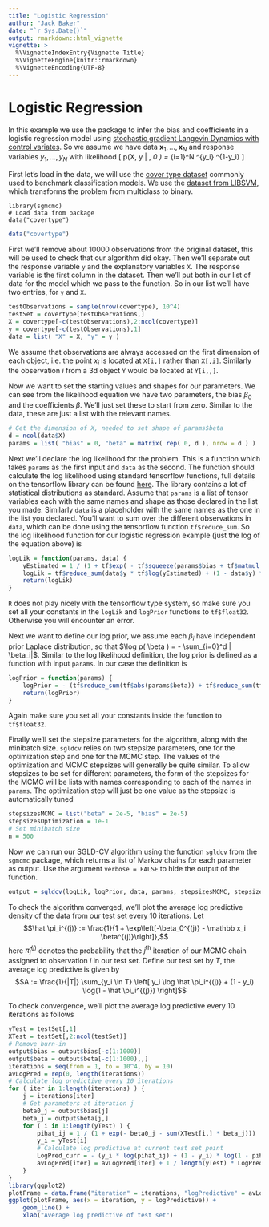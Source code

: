 ```yaml
---
title: "Logistic Regression"
author: "Jack Baker"
date: "`r Sys.Date()`"
output: rmarkdown::html_vignette
vignette: >
  %\VignetteIndexEntry{Vignette Title}
  %\VignetteEngine{knitr::rmarkdown}
  %\VignetteEncoding{UTF-8}
---
```


# Logistic Regression

In this example we use the package to infer the bias and coefficients in a logistic regression model using [stochastic gradient Langevin Dynamics with control variates](https://arxiv.org/pdf/1706.05439.pdf). So we assume we have data $\mathbf x_1, \dots, \mathbf x_N$ and response variables $y_1, \dots, y_N$ with likelihood
\[
    p(\mathbf X, \mathbf y | \beta, \beta_0 ) = \prod_{i=1}^N \left[ \frac{1}{1+e^{-\beta_0 + \mathbf x_i \beta}} \right]^{y_i} \left[ 1 - \frac{1}{1+e^{-\beta_0 + \mathbf x_i \beta}} \right]^{1-y_i}
\]

First let's load in the data, we will use the [cover type dataset](https://archive.ics.uci.edu/ml/datasets/covertype) commonly used to benchmark classification models. We use the [dataset from LIBSVM](https://www.csie.ntu.edu.tw/~cjlin/libsvmtools/datasets/binary.html), which transforms the problem from multiclass to binary.
```
library(sgmcmc)
# Load data from package
data("covertype")
```

```r
data("covertype")
```

First we'll remove about 10000 observations from the original dataset, this will be used to check that our algorithm did okay. Then we'll separate out the response variable `y` and the explanatory variables `X`. The response variable is the first column in the dataset. Then we'll put both in our list of data for the model which we pass to the function. So in our list we'll have two entries, for `y` and `X`.
```r
testObservations = sample(nrow(covertype), 10^4)
testSet = covertype[testObservations,]
X = covertype[-c(testObservations),2:ncol(covertype)]
y = covertype[-c(testObservations),1]
data = list( "X" = X, "y" = y )
```
We assume that observations are always accessed on the first dimension of each object, i.e. the point $x_i$ is located at `X[i,]` rather than `X[,i]`. Similarly the observation $i$ from a 3d object `Y` would be located at `Y[i,,]`.

Now we want to set the starting values and shapes for our parameters. We can see from the likelihood equation we have two parameters, the bias $\beta_0$ and the coefficients $\beta$. We'll just set these to start from zero. Similar to the data, these are just a list with the relevant names.
```r
# Get the dimension of X, needed to set shape of params$beta
d = ncol(data$X)
params = list( "bias" = 0, "beta" = matrix( rep( 0, d ), nrow = d ) )
```

Next we'll declare the log likelihood for the problem. This is a function which takes `params` as the first input and `data` as the second. The function should calculate the log likelihood using standard tensorflow functions, full details on the tensorflow library can be found [here](https://tensorflow.rstudio.com/). The library contains a lot of statistical distributions as standard. Assume that `params` is a list of tensor variables each with the same names and shape as those declared in the list you made. Similarly `data` is a placeholder with the same names as the one in the list you declared. You'll want to sum over the different observations in `data`, which can be done using the tensorflow function `tf$reduce_sum`. So the log likelihood function for our logistic regression example (just the log of the equation above) is
```r
logLik = function(params, data) {
    yEstimated = 1 / (1 + tf$exp( - tf$squeeze(params$bias + tf$matmul(data$X, params$beta))))
    logLik = tf$reduce_sum(data$y * tf$log(yEstimated) + (1 - data$y) * tf$log(1 - yEstimated))
    return(logLik)
}
```
 `R` does not play nicely with the tensorflow type system, so make sure you set all your constants in the `logLik` and `logPrior` functions to `tf$float32`. Otherwise you will encounter an error.

Next we want to define our log prior, we assume each $\beta_i$ have independent prior Laplace distribution, so that $\log p( \beta ) = - \sum_{i=0}^d | \beta_i|$. Similar to the log likelihood definition, the log prior is defined as a function with input `params`. In our case the definition is
```r
logPrior = function(params) {
    logPrior = - (tf$reduce_sum(tf$abs(params$beta)) + tf$reduce_sum(tf$abs(params$bias)))
    return(logPrior)
}
```
Again make sure you set all your constants inside the function to `tf$float32`.

Finally we'll set the stepsize parameters for the algorithm, along with the minibatch size. `sgldcv` relies on two stepsize parameters, one for the optimization step and one for the MCMC step. The values of the optimization and MCMC stepsizes will generally be quite similar. To allow stepsizes to be set for different parameters, the form of the stepsizes for the MCMC will be lists with names corresponding to each of the names in `params`. The optimization step will just be one value as the stepsize is automatically tuned
```r
stepsizesMCMC = list("beta" = 2e-5, "bias" = 2e-5)
stepsizesOptimization = 1e-1
# Set minibatch size
n = 500
```

Now we can run our SGLD-CV algorithm using the function `sgldcv` from the `sgmcmc` package, which returns a list of Markov chains for each parameter as output. Use the argument `verbose = FALSE` to hide the output of the function.
```r
output = sgldcv(logLik, logPrior, data, params, stepsizesMCMC, stepsizesOptimization, n, nIters = 1.1e4, verbose = FALSE)
```

To check the algorithm converged, we'll plot the average log predictive density of the data from our test set every 10 iterations. Let $$\hat \pi_i^{(j)} := \frac{1}{1 + \exp\left[-\beta_0^{(j)} - \mathbb x_i \beta^{(j)}\right]},$$
here $\hat \pi_i^{(j)}$ denotes the probability that the $j^{\text{th}}$ iteration of our MCMC chain assigned to observation $i$ in our test set. Define our test set by $T$, the average log predictive is given by
$$A := \frac{1}{|T|} \sum_{y_i \in T} \left[ y_i \log \hat \pi_i^{(j)} + (1 - y_i) \log(1 - \hat \pi_i^{(j)}) \right]$$

To check convergence, we'll plot the average log predictive every 10 iterations as follows
```r
yTest = testSet[,1]
XTest = testSet[,2:ncol(testSet)]
# Remove burn-in
output$bias = output$bias[-c(1:1000)]
output$beta = output$beta[-c(1:1000),,]
iterations = seq(from = 1, to = 10^4, by = 10)
avLogPred = rep(0, length(iterations))
# Calculate log predictive every 10 iterations
for ( iter in 1:length(iterations) ) {
    j = iterations[iter]
    # Get parameters at iteration j
    beta0_j = output$bias[j]
    beta_j = output$beta[j,]
    for ( i in 1:length(yTest) ) {
        pihat_ij = 1 / (1 + exp(- beta0_j - sum(XTest[i,] * beta_j)))
        y_i = yTest[i]
        # Calculate log predictive at current test set point
        LogPred_curr = - (y_i * log(pihat_ij) + (1 - y_i) * log(1 - pihat_ij))
        avLogPred[iter] = avLogPred[iter] + 1 / length(yTest) * LogPred_curr
    }
}
library(ggplot2)
plotFrame = data.frame("iteration" = iterations, "logPredictive" = avLogPred)
ggplot(plotFrame, aes(x = iteration, y = logPredictive)) +
    geom_line() +
    xlab("Average log predictive of test set")
```
